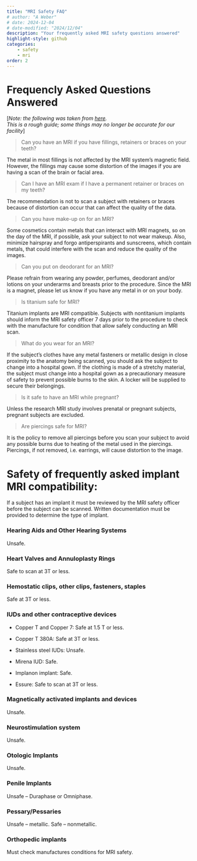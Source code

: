 ```yaml
---
title: "MRI Safety FAQ"
# author: "A Weber"
# date: 2024-12-04
# date-modified: "2024/12/04"
description: "Your frequently asked MRI safety questions answered"
highlight-style: github
categories:
    - safety
    - mri
order: 2
---
```


# Frequencly Asked Questions Answered

[*Note: the following was taken from [here](https://health.ucdavis.edu/irc/content/pdfs/safety_faq.pdf).  
This is a rough guide; some things may no longer be accurate for our facility*]

> Can you have an MRI if you have fillings, retainers or braces on your teeth?

The metal in most fillings is not affected by the MRI system's magnetic field. However, the fillings may cause some distortion of the images if you are having a scan of the brain or facial area.

> Can I have an MRI exam if I have a permanent retainer or braces on my teeth?

The recommendation is not to scan a subject with retainers or braces because of distortion can occur that can affect the quality of the data.

> Can you have make-up on for an MRI?

Some cosmetics contain metals that can interact with MRI magnets, so on the day of the MRI, if possible, ask your subject to not wear makeup. Also, minimize hairspray and forgo antiperspirants and sunscreens, which contain metals, that could interfere with the scan and reduce the quality of the images.

> Can you put on deodorant for an MRI?

Please refrain from wearing any powder, perfumes, deodorant and/or lotions on your underarms and breasts prior to the procedure. Since the MRI is a magnet, please let us know if you have any metal in or on your body.

> Is titanium safe for MRI?

Titanium implants are MRI compatible. Subjects with nontitanium implants should inform the MRI safety officer 7 days prior to the procedure to check with the manufacture for condition that allow safely conducting an MRI scan.

> What do you wear for an MRI?

If the subject’s clothes have any metal fasteners or metallic design in close proximity to the anatomy being scanned, you should ask the subject to change into a hospital gown. If the clothing is made of a stretchy material, the subject must change into a hospital gown as a precautionary measure of safety to prevent possible burns to the skin. A locker will be supplied to secure their belongings.

> Is it safe to have an MRI while pregnant?

Unless the research MRI study involves prenatal or pregnant subjects, pregnant subjects are excluded.

> Are piercings safe for MRI?

It is the policy to remove all piercings before you scan your subject to avoid any possible burns due to heating of the metal used in the piercings. Piercings, if not removed, i.e. earrings, will cause distortion to the image.

# Safety of frequently asked implant MRI compatibility:

If a subject has an implant it must be reviewed by the MRI safety officer before the subject can be scanned. Written documentation must be provided to determine the type of implant.

### Hearing Aids and Other Hearing Systems

Unsafe.

### Heart Valves and Annuloplasty Rings

Safe to scan at 3T or less.

### Hemostatic clips, other clips, fasteners, staples

Safe at 3T or less.

### IUDs and other contraceptive devices

- Copper T and Copper 7:  Safe at 1.5 T or less.

- Copper T 380A:  Safe at 3T or less.

- Stainless steel IUDs:  Unsafe.

- Mirena IUD:  Safe.

- Implanon implant:  Safe.

- Essure:  Safe to scan at 3T or less.

### Magnetically activated implants and devices

Unsafe.

### Neurostimulation system

Unsafe.

### Otologic Implants

Unsafe.

### Penile Implants

Unsafe – Duraphase or Omniphase.

### Pessary/Pessaries

Unsafe – metallic.
Safe – nonmetallic.

### Orthopedic implants

Must check manufactures conditions for MRI safety.
